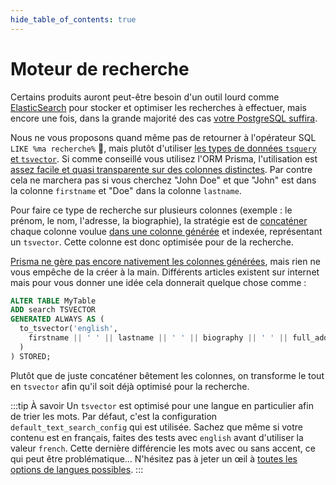 ```yaml
---
hide_table_of_contents: true
---
```


# Moteur de recherche

Certains produits auront peut-être besoin d'un outil lourd comme [ElasticSearch](https://www.elastic.co/) pour stocker et optimiser les recherches à effectuer, mais encore une fois, dans la grande majorité des cas [votre PostgreSQL suffira](https://www.postgresql.org/docs/current/textsearch.html).

Nous ne vous proposons quand même pas de retourner à l'opérateur SQL `LIKE %ma recherche%` 👵, mais plutôt d'utiliser [les types de données `tsquery` et `tsvector`](https://www.postgresql.org/docs/current/datatype-textsearch.html). Si comme conseillé vous utilisez l'ORM Prisma, l'utilisation est [assez facile et quasi transparente sur des colonnes distinctes](https://www.prisma.io/docs/concepts/components/prisma-client/full-text-search). Par contre cela ne marchera pas si vous cherchez "John Doe" et que "John" est dans la colonne `firstname` et "Doe" dans la colonne `lastname`.

Pour faire ce type de recherche sur plusieurs colonnes (exemple : le prénom, le nom, l'adresse, la biographie), la stratégie est de [concaténer](https://fr.wiktionary.org/wiki/concat%C3%A9ner) chaque colonne voulue [dans une colonne générée](https://www.postgresql.org/docs/current/ddl-generated-columns.html) et indexée, représentant un `tsvector`. Cette colonne est donc optimisée pour de la recherche.

[Prisma ne gère pas encore nativement les colonnes générées](https://github.com/prisma/prisma/issues/6336), mais rien ne vous empêche de la créer à la main. Différents articles existent sur internet mais pour vous donner une idée cela donnerait quelque chose comme :

```sql showLineNumbers
ALTER TABLE MyTable
ADD search TSVECTOR
GENERATED ALWAYS AS (
  to_tsvector('english',
    firstname || ' ' || lastname || ' ' || biography || ' ' || full_address
  )
) STORED;
```

Plutôt que de juste concaténer bêtement les colonnes, on transforme le tout en `tsvector` afin qu'il soit déjà optimisé pour la recherche.

:::tip À savoir
Un `tsvector` est optimisé pour une langue en particulier afin de trier les mots. Par défaut, c'est la configuration `default_text_search_config` qui est utilisée. Sachez que même si votre contenu est en français, faites des tests avec `english` avant d'utiliser la valeur `french`. Cette dernière différencie les mots avec ou sans accent, ce qui peut être problématique… N'hésitez pas à jeter un œil à [toutes les options de langues possibles](https://www.postgresql.org/docs/current/textsearch-psql.html).
:::
